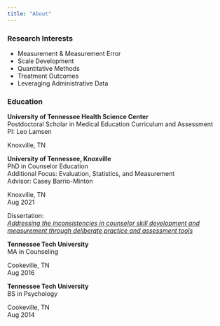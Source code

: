 ```yaml
---
title: "About"
---
```


### Research Interests

- Measurement & Measurement Error
- Scale Development
- Quantitative Methods
- Treatment Outcomes
- Leveraging Administrative Data

### Education
::: {.d-flex .justify-content-between}
::: {}
**University of Tennessee Health Science Center**  
Postdoctoral Scholar in Medical Education Curriculum and Assessment   
PI: Leo Lamsen
:::
::: {.text-end}
Knoxville, TN
:::
:::
::: {.d-flex .justify-content-between}
::: {}
**University of Tennessee, Knoxville**  
PhD in Counselor Education    
Additional Focus: Evaluation, Statistics, and Measurement   
Advisor: Casey Barrio-Minton  
:::
::: {.text-end}
Knoxville, TN   
Aug 2021
:::
:::
Dissertation:     
[*Addressing the inconsistencies in counselor skill development and measurement through deliberate practice and assessment tools*](https://trace.tennessee.edu/cgi/viewcontent.cgi?article=8006&context=utk_graddiss)

::: {.d-flex .justify-content-between}
::: {}
**Tennessee Tech University**  
MA in Counseling
:::
::: {.text-end}
Cookeville, TN    
Aug 2016
:::
:::
::: {.d-flex .justify-content-between}
::: {}
**Tennessee Tech University**  
BS in Psychology
:::
::: {.text-end}
Cookeville, TN    
Aug 2014
:::
:::
